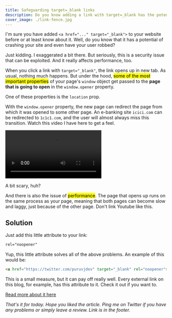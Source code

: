 ```yaml
---
title: Safeguarding target=_blank links
description: Do you know adding a link with target=_blank has the potential of crashing your page and is very insecure? Find out how and its prevention.
cover_image: ./link-fence.jpg
---
```




I'm sure you have added `<a href="..." target="_blank">` to your website before or at least know about it. Well, do you know that it has a potential of crashing your site and even have your user robbed?

Just kidding. I exaggerated a bit there. But seriously, this is a security issue that can be exploited. And it really affects performance, too.

When you click a link with `target="_blank"`, the link opens up in new tab. As usual, nothing much happens. But under the hood, <mark>some of the most important properties</mark> of your page's `window` object get passed to the **page that is going to open** in the `window.opener` property.

One of these properties is the `location` prop.

With the `window.opener` property, the new page can redirect the page from which it was opened to some other page. An e-banking site `icici.com` can be redirected to `1c1c1.com`, and the user will almost always miss this transition. Watch this video I have here to get a feel.

<video controls>
  <source src={link_noopener_video} type="video/mp4"></source>
</video>

A bit scary, huh?

And there is also the issue of <mark>performance</mark>. The page that opens up runs on the same process as your page, meaning that both pages can become slow and laggy, just because of the other page. Don't link Youtube like this.

## Solution

Just add this little attribute to your link:

```html
rel="noopener"
```

Yup, this little attribute solves all of the above problems. An example of this would be:

```html
<a href="https://twitter.com/puruvjdev" target="_blank" rel="noopener"></a>
```

This is a small measure, but it can pay off really well. Every external link on this blog, for example, has this attribute to it. Check it out if you want to.

[Read more about it here](https://web.dev/external-anchors-use-rel-noopener/)

_That's it for today. Hope you liked the article. Ping me on Twitter if you have any problems or simply leave a review. Link is in the footer._
